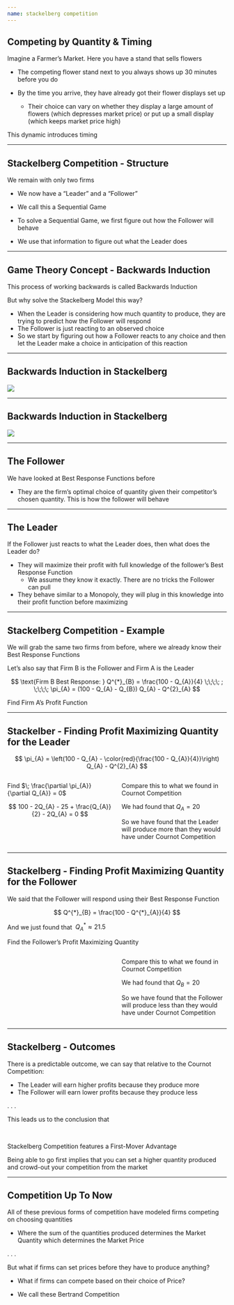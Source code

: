 ```yaml
---
name: stackelberg competition
---
```


## Competing by Quantity & Timing

Imagine a Farmer's Market. Here you have a stand that sells flowers

::: {.incremental}
- The competing flower stand next to you always shows up 30 minutes before you do

- By the time you arrive, they have already got their flower displays set up
    - Their choice can vary on whether they display a large amount of flowers (which depresses market price) or put up a small display (which keeps market price high)
:::

::: {.fragment}
[This dynamic introduces timing]{.hi .align-center}
:::

---

## Stackelberg Competition - Structure

We remain with only two firms

::: {.incremental}
- We now have a ["Leader"]{.hi-red} and a ["Follower"]{.hi-teal}

- We call this a [Sequential Game]{.hi}

- To solve a [Sequential Game]{.hi}, we first figure out how the [Follower]{.hi-teal} will behave

- We use that information to figure out what the [Leader]{.hi-red} does
:::

---

## Game Theory Concept - Backwards Induction

This process of working backwards is called [Backwards Induction]{.hi-orange}

But why solve the Stackelberg Model this way?

::: {.incremental}
- When the [Leader]{.hi-red} is considering how much quantity to produce, they are trying to predict how the [Follower]{.hi-teal} will respond
- The [Follower]{.hi-teal} is just reacting to an observed choice
- So we start by figuring out how a [Follower]{.hi-teal} reacts to any choice and then let the [Leader]{.hi-red} make a choice in anticipation of this reaction
:::

---

## Backwards Induction in Stackelberg

![](images/stackelberg-model.png){fig-align="center"}

---

## Backwards Induction in Stackelberg

![](images/stackelberg-model-solution-method.png){fig-align="center"}

--- 

## The Follower 

We have looked at [Best Response Functions]{.hi-orange} before

::: {.fragment}
- [They are the firm's optimal choice of quantity given their competitor's chosen quantity. This is how the follower will behave]{.hi-orange}
:::

---

## The Leader

If the [Follower]{.hi-teal} just reacts to what the [Leader]{.hi-red} does, then what does the [Leader]{.hi-red} do?

::: {.incremental}
- They will maximize their profit with [full knowledge of the follower's]{.hi} [Best Response Function]{.hi-orange}
    - We assume they know it exactly. There are no tricks the [Follower]{.hi-teal} can pull
- They behave similar to a Monopoly, they will plug in [this knowledge]{.hi} into their profit function before maximizing
:::

---

## Stackelberg Competition - Example

We will grab the same two firms from before, where we already know their [Best Response Functions]{.hi-orange}

Let's also say that [Firm B is the Follower]{.hi-teal} and [Firm A is the Leader]{.hi-red}

::: {.fragment .tiny}
$$
    \text{Firm B Best Response: } Q^{*}_{B} = \frac{100 - Q_{A}}{4} \;\;\;\; ; \;\;\;\; \pi_{A} = (100 - Q_{A} - Q_{B}) Q_{A} - Q^{2}_{A}
$$

[Find Firm A's Profit Function]{.hi .note .align-center}
:::

::: {.fragment}
\begin{align*}
    \pi_{A} = \left(100 - Q_{A} - \color{red}{\frac{100 - Q_{A}}{4}}\right) Q_{A} - Q^{2}_{A}
\end{align*}
:::

---

## Stackelber - Finding Profit Maximizing Quantity for the Leader

::: {.incremental .tiny}
$$
    \pi_{A} = \left(100 - Q_{A} - \color{red}{\frac{100 - Q_{A}}{4}}\right) Q_{A} - Q^{2}_{A}
$$
:::

:::: {.columns}

::: {.column width="50%" .tiny}
[Find $\; \frac{\partial \pi_{A}}{\partial Q_{A}} = 0$]{.hi .align-center}

::: {.fragment .tiny}
$$
    100 - 2Q_{A} - 25 + \frac{Q_{A}}{2} - 2Q_{A} = 0
$$

\begin{align*}
    75 - \frac{3}{2}Q_{A} &= 2Q_{A} \\
    75 &= \frac{7}{2}Q_{A} \\
    150 &= 7Q_{A} \\
    Q^{*}_{A} &\approx 21.5 
\end{align*}
:::

:::

::: {.column width="50%"}

::: {.fragment}
[Compare this to what we found in Cournot Competition]{.hi}

We had found that $Q_{A} = 20$

So we have found that the [Leader]{.hi-red} will [produce more]{.hi} than they would have under [Cournot Competition]{.hi}
:::

:::

::::

---

## Stackelberg - Finding Profit Maximizing Quantity for the Follower {.smaller}

We said that the [Follower]{.hi-teal} will respond using their [Best Response Function]{.hi-orange}

::: {.incremental .small}
$$
    Q^{*}_{B} = \frac{100 - Q^{*}_{A}}{4}
$$
:::

And we just found that $\; Q^{*}_{A} \approx 21.5$

[Find the Follower's Profit Maximizing Quantity]{.hi .note .align-center .small}

::::: {.fragment .small}

:::: {.columns}

::: {.column width="50%"}
\begin{align*}
    Q^{*}_{B} &= \frac{100 - 21.5}{4} \\
    Q^{*}_{B} &= \frac{78.5}{4} \\
    Q^{*}_{B} &\approx 19.6
\end{align*}
:::

::: {.column width="50%"}

::: {.fragment}
[Compare this to what we found in Cournot Competition]{.hi}

We had found that $Q_{B} = 20$

So we have found that the [Follower]{.hi-teal} will [produce less]{.hi} than they would have under [Cournot Competition]{.hi}
:::

:::

::::

:::::

---

## Stackelberg - Outcomes

[There is a predictable outcome, we can say that relative to the Cournot Competition:]{.hi}

::: {.incremental}
- The [Leader]{.hi-red} will earn [higher profits]{.hi} because they [produce more]{.hi}
- The [Follower]{.hi-teal} will earn [lower profits]{.hi} because they [produce less]{.hi}
:::

. . .

This leads us to the conclusion that

<br>

[Stackelberg Competition features a First-Mover Advantage]{.hi .align-center}

[Being able to go first implies that you can set a higher quantity produced and crowd-out your competition from the market]{.hi .align-center}

---

## Competition Up To Now

All of these previous forms of competition have modeled firms competing [on choosing quantities]{.hi}

- Where the sum of the quantities produced determines the [Market Quantity]{.hi} which determines the [Market Price]{.hi}

. . .

But what if firms can [set prices before they have to produce anything?]{.hi}

- What if firms can compete based on [their choice of Price]{.hi}?

- We call these [Bertrand Competition]{.hi}